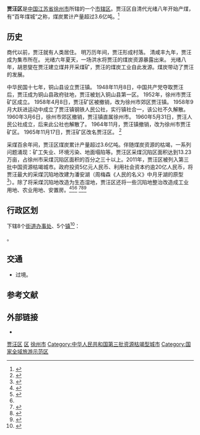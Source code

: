 {{Infobox China County
| county = 贾汪区
| usedname = 
| nameorigin = 
| Photo = 
| Photoname = 
| map = ChinaXuzhouJiawang.png
| map_caption = 贾汪区在徐州市的位置
| Pinyin = Jiǎwāng Qū
| Belong = [[江苏省|江苏省]][[徐州市|徐州市]]
| Types = [[市辖区|市辖区]]
| admincode =  
| founded = 
| seat = 
| officerTitle = 
| officer = 
| officerTitle2 = 
| officer2 = 
| division = 10
| town = 7
| township = 
| subdistrict = 3
| dialect = 
| post code = 220011
| phone code = 0516
| coordinate = 
| area = 690
| area land = 
| area water = 
| census yr = 2005年
| pop = 48.6万人
| density =  
| GDP = 
| GDP_as_of = 
| GDPPC = 
| carlicense = 苏C
| web = www.xzjw.gov.cn
| web_title = 贾汪区政府网
}}
'''贾汪区'''是[[中国|中国]][[江苏省|江苏省]][[徐州市|徐州市]]所辖的一个[[市辖区|市辖区]]。贾汪区自清代光绪八年开始产煤，有“百年煤城”之称，煤炭累计产量超过3.6亿吨。<ref name="chinanews">{{cite news |title=生态修复让“百年煤城”披“绿装” 贾汪如何变“真旺” |url=http://www.chinanews.com/business/2018/07-26/8579742.shtml |accessdate=2019-02-17 |work=经济日报 |date=2018-07-26 |archive-date=2019-06-06 |archive-url=https://web.archive.org/web/20190606123603/http://www.chinanews.com/business/2018/07-26/8579742.shtml |dead-url=no }}</ref>

== 历史 ==
商代以前，贾汪就有人类居住。
明万历年间，贾汪形成村落。
清咸丰九年，贾汪成为集市所在。
光绪六年夏天，一场洪水将贾汪的煤炭资源暴露出来。
光绪八年，胡恩燮在贾汪建立煤井开采煤矿，贾汪的煤炭工业自此发源。煤炭带动了贾汪的发展。

中华民国十七年，铜山县设立贾汪镇。
1948年11月8日，中国共产党夺取贾汪后，贾汪成为铜山县政府驻地，贾汪被划入铜山县第一区。
1952年，徐州市贾汪矿区成立。
1958年4月8日，贾汪矿区被撤销，改为徐州市郊区贾汪镇。
1958年9月大跃进运动中成立了贾汪镇钢铁人民公社，实行镇社合一，该公社不久解散。
1960年3月6日，徐州市郊区撤销，贾汪镇直属徐州市。
1960年5月31日，贾汪人民公社成立，后来此公社也解散了。
1964年11月，贾汪镇撤销，改为徐州市贾汪矿区。
1965年11月17日，贾汪矿区改名贾汪区。
<ref>{{cite web |title=贾汪概况 |url=http://www.xzjw.gov.cn/Category_141/Index.aspx |website=徐州市贾汪区人民政府 |accessdate=2019-02-17 |archive-date=2020-08-04 |archive-url=https://web.archive.org/web/20200804015024/http://www.xzjw.gov.cn/Category_141/Index.aspx |dead-url=no }}</ref>

采煤百余年间，贾汪区煤炭累计产量超过3.6亿吨。伴随煤炭资源的枯竭，一系列问题涌现：矿工失业、环境污染、地面塌陷等。贾汪区采煤沉陷区面积达到13.23万亩，占徐州市采煤沉陷区面积的百分之三十以上。2011年，贾汪区被列入第三批中国资源枯竭城市。政府投资5亿元人民币、利用社会资本约逾20亿人民币，将贾汪最大的采煤沉陷地改建为潘安湖（周梅森《人民的名义》中月牙湖的原型<ref>{{cite news |title=周梅森回乡谈创作谈乡情 |url=http://www.xzjw.gov.cn/Item/67185.aspx |accessdate=2019-02-17 |work=徐州日报 |date=2017-09-13 |archive-date=2019-06-08 |archive-url=https://web.archive.org/web/20190608034343/http://www.xzjw.gov.cn/Item/67185.aspx |dead-url=no }}</ref>）。除了将采煤沉陷地改造为生态湿地，贾汪区还将一些沉陷地整治改造成工业用地、农业用地、安置房。<ref>{{cite news |title=徐州市贾汪区采煤塌陷地上“种”风景——  展现煤城转型的“中国模式” |url=http://xh.xhby.net/mp3/pc/c/201807/14/c506346.html |accessdate=2019-02-17 |work=新华日报 |date=2018-07-14 |archive-url=https://web.archive.org/web/20190218081814/http://xh.xhby.net/mp3/pc/c/201807/14/c506346.html |archive-date=2019-02-18 |dead-url=yes }}</ref><ref>{{cite news |title=贾汪绿踪：一座资源枯竭型城市的涅槃之路 |url=http://special.chinadevelopment.com.cn/2018zt/qgzyxch/mtjj/2018/12/1418234.shtml |accessdate=2019-02-17 |work=中宏网 |date=2018-12-13 |archive-date=2019-05-31 |archive-url=https://web.archive.org/web/20190531201600/http://special.chinadevelopment.com.cn/2018zt/qgzyxch/mtjj/2018/12/1418234.shtml |dead-url=no }}</ref><ref name="chinanews" />
<ref>{{cite news |title=生态修复让“百年煤城”披“绿装” 贾汪如何变“真旺” |url=http://www.chinanews.com/business/2018/07-26/8579742.shtml |accessdate=2019-02-17 |work=经济日报 |date=2018-07-26 |archive-date=2019-06-06 |archive-url=https://web.archive.org/web/20190606123603/http://www.chinanews.com/business/2018/07-26/8579742.shtml |dead-url=no }}</ref><ref>{{cite news |title=贾汪区资源枯竭型城市转型发展 |url=http://zqb.cyol.com/html/2018-12/25/nw.D110000zgqnb_20181225_2-06.htm |accessdate=2019-02-17 |work=中国青年报 |date=2018-12-25 |archive-date=2019-02-17 |archive-url=https://web.archive.org/web/20190217203016/http://zqb.cyol.com/html/2018-12/25/nw.D110000zgqnb_20181225_2-06.htm |dead-url=no }}</ref><ref>{{cite news |title=人民日报：徐州贾汪区潘安湖由采煤塌陷区变身大花园 |url=http://js.people.com.cn/n2/2017/1215/c360304-31034826.html |accessdate=2019-02-17 |work=人民网-人民日报 |date=2017-12-15 |archive-date=2019-02-17 |archive-url=https://web.archive.org/web/20190217201058/http://js.people.com.cn/n2/2017/1215/c360304-31034826.html |dead-url=no }}</ref>

== 行政区划 ==
{{PAGENAMEBASE}}下辖8个[[街道办事处|街道办事处]]、5个[[行政建制镇|镇]]<ref>{{PRC admin/ref sgc|32/03/05}}</ref>：

{{PRC admin/children|32/03/05}}。

== 交通 ==
* {{中国国道名|206}}过境。

== 参考文献 ==
{{reflist}}

== 外部链接 ==
* {{Official website|http://www.xzjw.gov.cn/|name=徐州市贾汪区人民政府}}

{{贾汪区行政区划}}
{{徐州市行政区划}}
{{江苏行政区划}}
{{中国资源枯竭城市}}

[[Category:贾汪区|]]
[[Category:徐州区县市|区]]
[[Category:江苏市辖区|徐州市]]
[[Category:中华人民共和国第三批资源枯竭型城市|Category:中华人民共和国第三批资源枯竭型城市]]
[[Category:国家全域旅游示范区|Category:国家全域旅游示范区]]